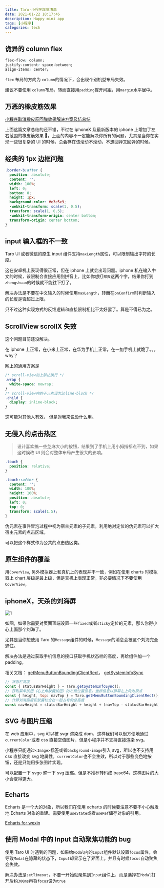 ```yaml
---
title: Taro-小程序踩坑清单
date: 2021-01-22 10:17:46
description: Happy mini app
tags: [小程序]
categories: tech
---
```


## 诡异的 column flex

```css
flex-flow: column;
justify-content: space-between;
align-items: center;
```

`flex` 布局的方向为 `column`的情况下，会出现个别机型布局失效。

建议不要使用 `column`布局，转而直接用`padding`撑开间距，用`margin`水平居中。

## 万恶的橡皮筋效果

[小程序取消橡皮筋回弹效果解决方案及坑总结](https://developers.weixin.qq.com/community/develop/article/doc/000c4e2e3446e8243739e441051013)

上面这篇文章总结的还不错，不过在 iphoneX 及最新版本的 iphone 上增加了左右范围的橡皮筋效果 🤮，上面的内容不一定能解决你所有的问题，尤其是当你在实现一些很复杂的 UI 的时候，总会存在该滚动不滚动，不想回弹又回弹的时候。

## 经典的 1px 边框问题

```css
.border-b:after {
  position: absolute;
  content: '';
  width: 100%;
  left: 0;
  bottom: 0;
  height: 1px;
  background-color: #e3e5e9;
  -webkit-transform: scale(1, 0.5);
  transform: scale(1, 0.5);
  -webkit-transform-origin: center bottom;
  transform-origin: center bottom;
}
```

## input 输入框的不一致

Taro UI 或者微信的原生 input 组件支持`maxLength`属性，可以限制输出字符的长度。

这在安卓机上表现得很正常，但在 iphone 上就会出现问题。iphone 机在输入中文的时候，该限制会直接应用到拼音上，比如你想打`郑爽`这两个字，结果你打到 `zhengshuan`的时候就不能往下打了。

解决办法是不要在中文输入的时候使用`maxLength`，转而在`onConfirm`时判断输入的长度是否超过上限。

只不过这种实现方式的反馈逻辑和直接限制相比不太好罢了。算是不得已为之。

## ScrollView scrollX 失效

这个问题目前还没解决。

在 iphone 上正常，在小米上正常，在华为手机上正常，在一加手机上就跪了。。。why？

网上的通用方案是

```css
/* scroll-view加上禁止换行 */
.wrap {
  white-space: nowrap;
}
/* scroll-view内的子元素设为inline-block */
.child {
  display: inline-block;
}
```

这可能对其他人有效， 但是对我来说没什么用。

## 无侵入的点击热区

> 设计喜欢搞一些芝麻大小的按钮，结果到了手机上用小拇指都点不到，如果这时候改 UI 则会对整体布局产生很大的影响。

```css
.touch {
  position: relative;
}

.touch::after {
  content: '';
  width: 100%;
  height: 100%;
  position: absolute;
  left: 0;
  top: 0;
  transform: scale(1.5);
}
```

伪元素在事件冒泡过程中视为宿主元素的子元素，利用绝对定位的伪元素可以扩大宿主元素的点击区域。

可以把这个样式作为公共的点击热区类。

## 原生组件的覆盖

用`CoverView`, 另外模拟器上和真机上的表现并不一致，例如在使用 charts 时模拟器上 chart 层级是最上级，但是真机上表现正常，非必要情况下不要使用`CoverView`。

## iphoneX，天杀的刘海屏

![1](1.png)

如图，如果你需要对页面顶端设置一些`fixed`或者`sticky`定位的元素，那么你得小心上面那个刘海了。

尤其是当你想使用 Taro 的`Message`组件的时候，`Message`的消息会被这个刘海完全遮住。

解决办法是通过获取手机信息的接口获取手机状态栏的高度，再给组件加一个 padding。

相关文档： [getMenuButtonBoundingClientRect](https://developers.weixin.qq.com/miniprogram/dev/api/ui/menu/wx.getMenuButtonBoundingClientRect.html)， [getSystemInfoSync](https://developers.weixin.qq.com/miniprogram/dev/api/base/system/system-info/wx.getSystemInfoSync.html)

```js
// 状态栏高度
const { statusBarHeight } = Taro.getSystemInfoSync();
// 获取菜单按钮（右上角胶囊按钮）的布局位置信息。坐标信息以屏幕左上角为原点
const { height, top: navTop } = Taro.getMenuButtonBoundingClientRect();
// 计算刘海高度和胶囊栏合在一起占有的总高度
const navHeight = statusBarHeight + height + (navTop - statusBarHeight) * 2;
```

## SVG 与图片压缩

在 web 应用中，svg 可以被 svgr 渲染成 dom，这样我们可以很方便地通过`currentColor`或者 css 直接空值图片，但是小程序并不支持直接渲染 svg。

小程序只能通过`<Image>`标签或者`background-image`引入 svg，所以也不支持用 css 直接改变 svg 地属性，`currentColor`也不会生效，所以对于那些变色地按钮，还是只能用多张图片实现。

可以配置一下 svgo 整一下 svg 压缩。但是不推荐转码成 base64，这样图片的大小会变得更大。

## Echarts

Echarts 是一个大的对象，所以我们在使用 echarts 的时候要注意不要不小心触发地 Echarts 对象的重建。需要使用`useState`或者`useRef`储存对象的引用。

[Echarts for wexin](https://github.com/ecomfe/echarts-for-weixin)

## 使用 Modal 中的 Input 自动聚焦功能的 bug

使用 Taro UI 时遇到的问题，如果给`Modal`内的`Input`组件默认设置`focus`属性，会导致`Modal`在隐藏的状态下，`Input`却显示在了界面上。并且有时候`focus`自动聚焦会失效。

解决办法是`setTimeout`，不要一开始就聚焦到`Input`组件上，而是选择在`Modal`打开后约`300ms`再将`focus`设为`true`
